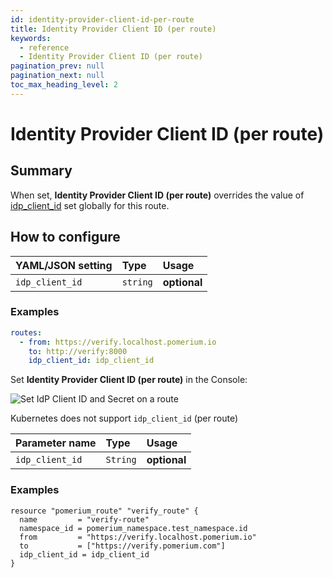 ```yaml
---
id: identity-provider-client-id-per-route
title: Identity Provider Client ID (per route)
keywords:
  - reference
  - Identity Provider Client ID (per route)
pagination_prev: null
pagination_next: null
toc_max_heading_level: 2
---
```



# Identity Provider Client ID (per route)

## Summary

When set, **Identity Provider Client ID (per route)** overrides the value of [idp_client_id](/docs/reference/identity-provider-settings#identity-provider-client-id) set globally for this route.

## How to configure

<Tabs>
<TabItem value="Core" label="Core">

| **YAML**/**JSON** setting | **Type** | **Usage**    |
| :------------------------ | :------- | :----------- |
| `idp_client_id`           | `string` | **optional** |

### Examples

```yaml
routes:
  - from: https://verify.localhost.pomerium.io
    to: http://verify:8000
    idp_client_id: idp_client_id
```

</TabItem>
<TabItem value="Enterprise" label="Enterprise">

Set **Identity Provider Client ID (per route)** in the Console:

![Set IdP Client ID and Secret on a route](../img/idp_options/idp-id-secret-route.png)

</TabItem>
<TabItem value="Kubernetes" label="Kubernetes">

Kubernetes does not support `idp_client_id` (per route)

</TabItem>
<TabItem value="Enterprise via Terraform" label="Enterprise via Terraform">

| **Parameter name** | **Type** | **Usage**    |
| :------------------------ | :------- | :----------- |
| `idp_client_id`           | `String` | **optional** |

### Examples

```hcl
resource "pomerium_route" "verify_route" {
  name         = "verify-route"
  namespace_id = pomerium_namespace.test_namespace.id
  from         = "https://verify.localhost.pomerium.io"
  to           = ["https://verify.pomerium.com"]
  idp_client_id = idp_client_id
}
```
</TabItem>
</Tabs>
